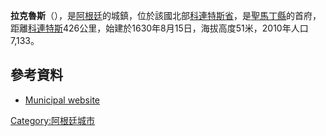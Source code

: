 {{Coord|28|11|S|56|39|W|display=title}}

'''拉克魯斯'''（{{lang-es|La Cruz}}），是[[阿根廷|阿根廷]]的城鎮，位於該國北部[[科連特斯省|科連特斯省]]，是[[聖馬丁縣_(科連特斯省)|聖馬丁縣]]的首府，距離[[科連特斯|科連特斯]]426公里，始建於1630年8月15日，海拔高度51米，2010年人口7,133。

==參考資料==
*{{es icon}} [https://web.archive.org/web/20120210102035/http://www.lacruzcorrientes.com/ Municipal website]

{{Argentina-geo-stub}}
[[Category:阿根廷城市|Category:阿根廷城市]]